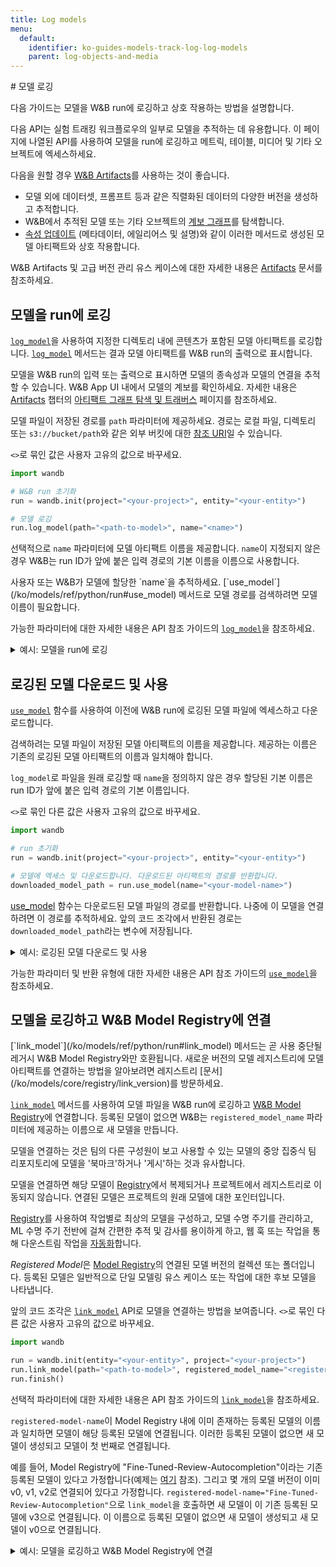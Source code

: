 ```yaml
---
title: Log models
menu:
  default:
    identifier: ko-guides-models-track-log-log-models
    parent: log-objects-and-media
---
```


<Card title="Try in Colab" href="https://colab.research.google.com/github/wandb/examples/blob/ken-add-new-model-reg-api/colabs/wandb-model-registry/New_Model_Logging_in_W&B.ipynb" icon="python"/>
# 모델 로깅

다음 가이드는 모델을 W&B run에 로깅하고 상호 작용하는 방법을 설명합니다.

<Note>
다음 API는 실험 트래킹 워크플로우의 일부로 모델을 추적하는 데 유용합니다. 이 페이지에 나열된 API를 사용하여 모델을 run에 로깅하고 메트릭, 테이블, 미디어 및 기타 오브젝트에 엑세스하세요.

다음을 원할 경우 [W&B Artifacts](/ko/models/artifacts/)를 사용하는 것이 좋습니다.
- 모델 외에 데이터셋, 프롬프트 등과 같은 직렬화된 데이터의 다양한 버전을 생성하고 추적합니다.
- W&B에서 추적된 모델 또는 기타 오브젝트의 [계보 그래프](/ko/models/artifacts/explore-and-traverse-an-artifact-graph/)를 탐색합니다.
- [속성 업데이트](/ko/models/artifacts/update-an-artifact/) (메타데이터, 에일리어스 및 설명)와 같이 이러한 메서드로 생성된 모델 아티팩트와 상호 작용합니다.

W&B Artifacts 및 고급 버전 관리 유스 케이스에 대한 자세한 내용은 [Artifacts](/ko/models/artifacts/) 문서를 참조하세요.
</Note>

## 모델을 run에 로깅
[`log_model`](/ko/models/ref/python/run#log_model)을 사용하여 지정한 디렉토리 내에 콘텐츠가 포함된 모델 아티팩트를 로깅합니다. [`log_model`](/ko/models/ref/python/run#log_model) 메서드는 결과 모델 아티팩트를 W&B run의 출력으로 표시합니다.

모델을 W&B run의 입력 또는 출력으로 표시하면 모델의 종속성과 모델의 연결을 추적할 수 있습니다. W&B App UI 내에서 모델의 계보를 확인하세요. 자세한 내용은 [Artifacts](/ko/models/artifacts/) 챕터의 [아티팩트 그래프 탐색 및 트래버스](/ko/models/artifacts/explore-and-traverse-an-artifact-graph/) 페이지를 참조하세요.

모델 파일이 저장된 경로를 `path` 파라미터에 제공하세요. 경로는 로컬 파일, 디렉토리 또는 `s3://bucket/path`와 같은 외부 버킷에 대한 [참조 URI](/ko/models/artifacts/track-external-files/#amazon-s3--gcs--azure-blob-storage-references)일 수 있습니다.

`<>`로 묶인 값은 사용자 고유의 값으로 바꾸세요.

```python
import wandb

# W&B run 초기화
run = wandb.init(project="<your-project>", entity="<your-entity>")

# 모델 로깅
run.log_model(path="<path-to-model>", name="<name>")
```

선택적으로 `name` 파라미터에 모델 아티팩트 이름을 제공합니다. `name`이 지정되지 않은 경우 W&B는 run ID가 앞에 붙은 입력 경로의 기본 이름을 이름으로 사용합니다.

<Note>
사용자 또는 W&B가 모델에 할당한 `name`을 추적하세요. [`use_model`](/ko/models/ref/python/run#use_model) 메서드로 모델 경로를 검색하려면 모델 이름이 필요합니다.
</Note>

가능한 파라미터에 대한 자세한 내용은 API 참조 가이드의 [`log_model`](/ko/models/ref/python/run#log_model)을 참조하세요.

<details>

<summary>예시: 모델을 run에 로깅</summary>

```python
import os
import wandb
from tensorflow import keras
from tensorflow.keras import layers

config = {"optimizer": "adam", "loss": "categorical_crossentropy"}

# W&B run 초기화
run = wandb.init(entity="charlie", project="mnist-experiments", config=config)

# 하이퍼파라미터
loss = run.config["loss"]
optimizer = run.config["optimizer"]
metrics = ["accuracy"]
num_classes = 10
input_shape = (28, 28, 1)

# 트레이닝 알고리즘
model = keras.Sequential(
    [
        layers.Input(shape=input_shape),
        layers.Conv2D(32, kernel_size=(3, 3), activation="relu"),
        layers.MaxPooling2D(pool_size=(2, 2)),
        layers.Conv2D(64, kernel_size=(3, 3), activation="relu"),
        layers.MaxPooling2D(pool_size=(2, 2)),
        layers.Flatten(),
        layers.Dropout(0.5),
        layers.Dense(num_classes, activation="softmax"),
    ]
)

# 트레이닝을 위한 모델 구성
model.compile(loss=loss, optimizer=optimizer, metrics=metrics)

# 모델 저장
model_filename = "model.h5"
local_filepath = "./"
full_path = os.path.join(local_filepath, model_filename)
model.save(filepath=full_path)

# 모델을 W&B run에 로깅
run.log_model(path=full_path, name="MNIST")
run.finish()
```

사용자가 `log_model`을 호출하면 `MNIST`라는 모델 아티팩트가 생성되고 파일 `model.h5`가 모델 아티팩트에 추가되었습니다. 터미널 또는 노트북에 모델이 로깅된 run에 대한 정보를 찾을 수 있는 위치가 출력됩니다.

```python
View run different-surf-5 at: https://wandb.ai/charlie/mnist-experiments/runs/wlby6fuw
Synced 5 W&B file(s), 0 media file(s), 1 artifact file(s) and 0 other file(s)
Find logs at: ./wandb/run-20231206_103511-wlby6fuw/logs
```

</details>


## 로깅된 모델 다운로드 및 사용
[`use_model`](/ko/models/ref/python/run#use_model) 함수를 사용하여 이전에 W&B run에 로깅된 모델 파일에 엑세스하고 다운로드합니다.

검색하려는 모델 파일이 저장된 모델 아티팩트의 이름을 제공합니다. 제공하는 이름은 기존의 로깅된 모델 아티팩트의 이름과 일치해야 합니다.

`log_model`로 파일을 원래 로깅할 때 `name`을 정의하지 않은 경우 할당된 기본 이름은 run ID가 앞에 붙은 입력 경로의 기본 이름입니다.

`<>`로 묶인 다른 값은 사용자 고유의 값으로 바꾸세요.
 
```python
import wandb

# run 초기화
run = wandb.init(project="<your-project>", entity="<your-entity>")

# 모델에 엑세스 및 다운로드합니다. 다운로드된 아티팩트의 경로를 반환합니다.
downloaded_model_path = run.use_model(name="<your-model-name>")
```

[use_model](/ko/models/ref/python/run#use_model) 함수는 다운로드된 모델 파일의 경로를 반환합니다. 나중에 이 모델을 연결하려면 이 경로를 추적하세요. 앞의 코드 조각에서 반환된 경로는 `downloaded_model_path`라는 변수에 저장됩니다.

<details>

<summary>예시: 로깅된 모델 다운로드 및 사용</summary>

예를 들어, 앞의 코드 조각에서 사용자는 `use_model` API를 호출했습니다. 그들은 가져오려는 모델 아티팩트의 이름을 지정하고 버전/에일리어스도 제공했습니다. 그런 다음 API에서 반환된 경로를 `downloaded_model_path` 변수에 저장했습니다.

```python
import wandb

entity = "luka"
project = "NLP_Experiments"
alias = "latest"  # 모델 버전에 대한 시맨틱 닉네임 또는 식별자
model_artifact_name = "fine-tuned-model"

# run 초기화
run = wandb.init(project=project, entity=entity)
# 모델에 엑세스 및 다운로드합니다. 다운로드된 아티팩트의 경로를 반환합니다.
downloaded_model_path = run.use_model(name = f"{model_artifact_name}:{alias}") 
```
</details>

가능한 파라미터 및 반환 유형에 대한 자세한 내용은 API 참조 가이드의 [`use_model`](/ko/models/ref/python/run#use_model)을 참조하세요.

## 모델을 로깅하고 W&B Model Registry에 연결

<Note>
[`link_model`](/ko/models/ref/python/run#link_model) 메서드는 곧 사용 중단될 레거시 W&B Model Registry와만 호환됩니다. 새로운 버전의 모델 레지스트리에 모델 아티팩트를 연결하는 방법을 알아보려면 레지스트리 [문서](/ko/models/core/registry/link_version)를 방문하세요.
</Note>

[`link_model`](/ko/models/ref/python/run#link_model) 메서드를 사용하여 모델 파일을 W&B run에 로깅하고 [W&B Model Registry](/ko/models/core/registry/model_registry/)에 연결합니다. 등록된 모델이 없으면 W&B는 `registered_model_name` 파라미터에 제공하는 이름으로 새 모델을 만듭니다.

모델을 연결하는 것은 팀의 다른 구성원이 보고 사용할 수 있는 모델의 중앙 집중식 팀 리포지토리에 모델을 '북마크'하거나 '게시'하는 것과 유사합니다.

모델을 연결하면 해당 모델이 [Registry](/ko/models/core/registry/model_registry/)에서 복제되거나 프로젝트에서 레지스트리로 이동되지 않습니다. 연결된 모델은 프로젝트의 원래 모델에 대한 포인터입니다.

[Registry](/ko/models/core/registry/)를 사용하여 작업별로 최상의 모델을 구성하고, 모델 수명 주기를 관리하고, ML 수명 주기 전반에 걸쳐 간편한 추적 및 감사를 용이하게 하고, 웹 훅 또는 작업을 통해 다운스트림 작업을 [자동화](/ko/models/core/automations/)합니다.

*Registered Model*은 [Model Registry](/ko/models/core/registry/model_registry/)의 연결된 모델 버전의 컬렉션 또는 폴더입니다. 등록된 모델은 일반적으로 단일 모델링 유스 케이스 또는 작업에 대한 후보 모델을 나타냅니다.

앞의 코드 조각은 [`link_model`](/ko/models/ref/python/run#link_model) API로 모델을 연결하는 방법을 보여줍니다. `<>`로 묶인 다른 값은 사용자 고유의 값으로 바꾸세요.

```python
import wandb

run = wandb.init(entity="<your-entity>", project="<your-project>")
run.link_model(path="<path-to-model>", registered_model_name="<registered-model-name>")
run.finish()
```

선택적 파라미터에 대한 자세한 내용은 API 참조 가이드의 [`link_model`](/ko/models/ref/python/run#link_model)을 참조하세요.

`registered-model-name`이 Model Registry 내에 이미 존재하는 등록된 모델의 이름과 일치하면 모델이 해당 등록된 모델에 연결됩니다. 이러한 등록된 모델이 없으면 새 모델이 생성되고 모델이 첫 번째로 연결됩니다.

예를 들어, Model Registry에 "Fine-Tuned-Review-Autocompletion"이라는 기존 등록된 모델이 있다고 가정합니다(예제는 [여기](https://wandb.ai/reviewco/registry/model?selectionPath=reviewco%2Fmodel-registry%2FFinetuned-Review-Autocompletion&view=all-models) 참조). 그리고 몇 개의 모델 버전이 이미 v0, v1, v2로 연결되어 있다고 가정합니다. `registered-model-name="Fine-Tuned-Review-Autocompletion"`으로 `link_model`을 호출하면 새 모델이 이 기존 등록된 모델에 v3으로 연결됩니다. 이 이름으로 등록된 모델이 없으면 새 모델이 생성되고 새 모델이 v0으로 연결됩니다.


<details>

<summary>예시: 모델을 로깅하고 W&B Model Registry에 연결</summary>

예를 들어, 앞의 코드 조각은 모델 파일을 로깅하고 모델을 등록된 모델 이름 `"Fine-Tuned-Review-Autocompletion"`에 연결합니다.

이를 위해 사용자는 `link_model` API를 호출합니다. API를 호출할 때 모델 콘텐츠를 가리키는 로컬 파일 경로(`path`)를 제공하고 연결할 등록된 모델의 이름(`registered_model_name`)을 제공합니다.

```python
import wandb

path = "/local/dir/model.pt"
registered_model_name = "Fine-Tuned-Review-Autocompletion"

run = wandb.init(project="llm-evaluation", entity="noa")
run.link_model(path=path, registered_model_name=registered_model_name)
run.finish()
```

<Note>
알림: 등록된 모델은 북마크된 모델 버전의 모음입니다.
</Note>

</details>
